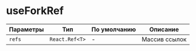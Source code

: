 <Meta title="hooks|useForkRef" id="useForkRef" />

# useForkRef

| Параметры | Тип            | По умолчанию | Описание      |
| --------- | -------------- | ------------ | ------------- |
| `refs`    | `React.Ref<T>` | -            | Массив ссылок |
